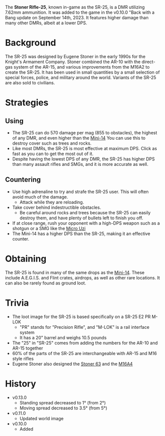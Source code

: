 The **Stoner Rifle-25**, known in-game as the SR-25, is a DMR utilizing 7.62mm ammunition. It was added to the game in the v0.10.0 "Back with a Bang update on September 14th, 2023. It features higher damage than many other DMRs, albeit at a lower DPS. 

# Background
The SR-25 was designed by Eugene Stoner in the early 1990s for the Knight's Armament Company. Stoner combined the AR-10 with the direct-gas system of the AR-15, and various improvements from the M16A2 to create the SR-25. It has been used in small quantities by a small selection of special forces, police, and military around the world. Variants of the SR-25 are also sold to civilians.

# Strategies
## Using
- The SR-25 can do 570 damage per mag (855 to obstacles), the highest of any DMR, and even higher than the [Mini-14](/weapons/guns/mini14) You can use this to destroy cover such as trees and rocks.
- Like most DMRs, the SR-25 is most effective at maximum DPS. Click as fast as you can to get the most out of it.
- Despite having the lowest DPS of any DMR, the SR-25 has higher DPS than many assault rifles and SMGs, and it is more accurate as well.

## Countering
- Use high adrenaline to try and strafe the SR-25 user. This will often avoid much of the damage.
  - Attack while they are reloading.
- Take cover behind indestructible obstacles.
  - Be careful around rocks and trees because the SR-25 can easily destroy them, and have plenty of bullets left to finish you off.
- If at close range, rush your opponent with a high-DPS weapon such as a shotgun or a SMG like the [Micro Uzi](/weapons/guns/micro_uzi)
- The Mini-14 has a higher DPS than the SR-25, making it an effective counter.

# Obtaining
The SR-25 is found in many of the same drops as the [Mini-14](/weapons/guns/mini14). These include A.E.G.I.S. and Flint crates, airdrops, as well as other rare locations. It can also be rarely found as ground loot.

# Trivia
- The loot image for the SR-25 is based specifically on a SR-25 E2 PR M-LOK
  - "PR" stands for "Precision Rifle", and "M-LOK" is a rail interface system
  - It has a 20" barrel and weighs 10.5 pounds
- The "25" in "SR-25" comes from adding the numbers for the AR-10 and AR-15 together
- 60% of the parts of the SR-25 are interchangeable with AR-15 and M16 style rifles
- Eugene Stoner also designed the [Stoner 63](/weapons/guns/stoner_63) and the [M16A4](/weapons/guns/m16a4)

# History
- v0.13.0
  - Standing spread decreased to 1° (from 2°)
  - Moving spread decreased to 3.5° (from 5°)
- v0.11.0
  - Updated world image
- v0.10.0
  - Added
